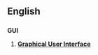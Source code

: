 ==English==

==={{acronym}}=== <!-- but also pronounced as an initialism -->
'''GUI'''

# {{computing}} '''[[graphical user interface|Graphical User Interface]]'''
